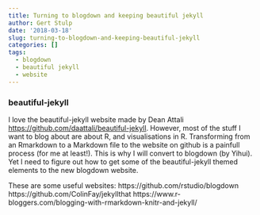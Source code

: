 ```yaml
---
title: Turning to blogdown and keeping beautiful jekyll
author: Gert Stulp
date: '2018-03-18'
slug: turning-to-blogdown-and-keeping-beautiful-jekyll
categories: []
tags:
  - blogdown
  - beautiful jekyll
  - website
---
```


### beautiful-jekyll
I love the beautiful-jekyll website made by Dean Attali [https://github.com/daattali/beautiful-jekyll](https://github.com/daattali/beautiful-jekyll). However, most of the stuff I want to blog about are about R, and visualisations in R. Transforming from an Rmarkdown to a Markdown file to the website on github is a painfull process (for me at least!). This is why I will convert to blogdown (by Yihui). Yet I need to figure out how to get some of the beautiful-jekyll themed elements to the new blogdown website. 

These are some useful websites:
https://github.com/rstudio/blogdown
https://github.com/ColinFay/jekyllthat
https://www.r-bloggers.com/blogging-with-rmarkdown-knitr-and-jekyll/
